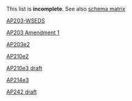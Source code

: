 This list is '''incomplete'''. See also [http://github.com/stepcode/stepcode/wiki/Schema-build-matrix schema matrix]

[[AP203-WSEDS]]

[[AP203 Amendment 1]]

[[AP203e2]]

[[AP210e2]]

[[AP210e3 draft]]

[[AP214e3]]

[[AP242 draft]]